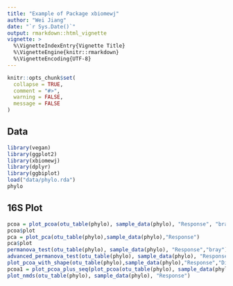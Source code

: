 ```yaml
---
title: "Example of Package xbiomewj"
author: "Wei Jiang"
date: "`r Sys.Date()`"
output: rmarkdown::html_vignette
vignette: >
  %\VignetteIndexEntry{Vignette Title}
  %\VignetteEngine{knitr::rmarkdown}
  %\VignetteEncoding{UTF-8}
---
```


```r
knitr::opts_chunk$set(
  collapse = TRUE,
  comment = "#>",
  warning = FALSE,
  message = FALSE
)

```

## Data

```r
library(vegan)
library(ggplot2)
library(xbiomewj)
library(dplyr)
library(ggbiplot)
load("data/phylo.rda")
phylo
```

## 16S Plot

```r
pcoa = plot_pcoa(otu_table(phylo), sample_data(phylo), "Response", "bray")
pcoa$plot
pca = plot_pca(otu_table(phylo),sample_data(phylo),"Response")
pca$plot
permanova_test(otu_table(phylo), sample_data(phylo), "Response","bray")
advanced_permanova_test(otu_table(phylo), sample_data(phylo), "Response","Diagnosis","bray")
plot_pcoa_with_shape(otu_table(phylo),sample_data(phylo),"Response","Diagnosis","bray")
pcoa1 = plot_pcoa_plus_seq(plot_pcoa(otu_table(phylo), sample_data(phylo), "Response", "bray"),otu_table(phylo) %>% as.data.frame(), Response)
plot_nmds(otu_table(phylo), sample_data(phylo), "Response")
```

